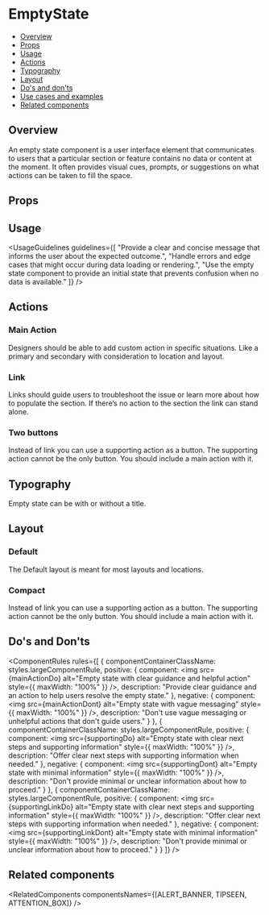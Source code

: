 
<Meta of={EmptyStateStories} />

# EmptyState

- [Overview](#overview)
- [Props](#props)
- [Usage](#usage)
- [Actions](#actions)
- [Typography](#typography)
- [Layout](#layout)
- [Do's and don'ts](#dos-and-donts)
- [Use cases and examples](#use-cases-and-examples)
- [Related components](#related-components)

## Overview

An empty state component is a user interface element that communicates to users that a particular section or feature contains no data or content at the moment. It often provides visual cues, prompts, or suggestions on what actions can be taken to fill the space.

<Canvas of={EmptyStateStories.Overview} />

## Props

<Controls />

## Usage

<UsageGuidelines
  guidelines={[
    "Provide a clear and concise message that informs the user about the expected outcome.",
    "Handle errors and edge cases that might occur during data loading or rendering.",
    "Use the empty state component to provide an initial state that prevents confusion when no data is available."
  ]}
/>

<EmptyStateTip />

## Actions

### Main Action

Designers should be able to add custom action in specific situations. Like a primary and secondary with consideration to location and layout.

<Canvas of={EmptyStateStories.ActionsComparison} />

### Link

Links should guide users to troubleshoot the issue or learn more about how to populate the section.
If there’s no action to the section the link can stand alone.

<Canvas of={EmptyStateStories.WithLinkOnly} />

### Two buttons

Instead of link you can use a supporting action as a button. The supporting action cannot be the only button. You should include a main action with it.

<Canvas of={EmptyStateStories.WithTwoButtons} />

## Typography

Empty state can be with or without a title.

<Canvas of={EmptyStateStories.WithAndWithoutTitleComparison} />

## Layout

### Default

The Default layout is meant for most layouts and locations.

<Canvas of={EmptyStateStories.Overview} />

### Compact

Instead of link you can use a supporting action as a button. The supporting action cannot be the only button. You should include a main action with it.

<Canvas of={EmptyStateStories.Compact} />

## Do's and Don'ts

<ComponentRules
  rules={[
    {
      componentContainerClassName: styles.largeComponentRule,
      positive: {
        component: <img src={mainActionDo} alt="Empty state with clear guidance and helpful action" style={{ maxWidth: "100%" }} />,
        description: "Provide clear guidance and an action to help users resolve the empty state."
      },
      negative: {
        component: <img src={mainActionDont} alt="Empty state with vague messaging" style={{ maxWidth: "100%" }} />,
        description: "Don't use vague messaging or unhelpful actions that don't guide users."
      }
    },
    {
      componentContainerClassName: styles.largeComponentRule,
      positive: {
        component: <img src={supportingDo} alt="Empty state with clear next steps and supporting information" style={{ maxWidth: "100%" }} />,
        description: "Offer clear next steps with supporting information when needed."
      },
      negative: {
        component: <img src={supportingDont} alt="Empty state with minimal information" style={{ maxWidth: "100%" }} />,
        description: "Don't provide minimal or unclear information about how to proceed."
      }
    },
    {
      componentContainerClassName: styles.largeComponentRule,
      positive: {
        component: <img src={supportingLinkDo} alt="Empty state with clear next steps and supporting information" style={{ maxWidth: "100%" }} />,
        description: "Offer clear next steps with supporting information when needed."
      },
      negative: {
        component: <img src={supportingLinkDont} alt="Empty state with minimal information" style={{ maxWidth: "100%" }} />,
        description: "Don't provide minimal or unclear information about how to proceed."
      }
    }
  ]}
/>

## Related components

<RelatedComponents componentsNames={[ALERT_BANNER, TIPSEEN, ATTENTION_BOX]} />